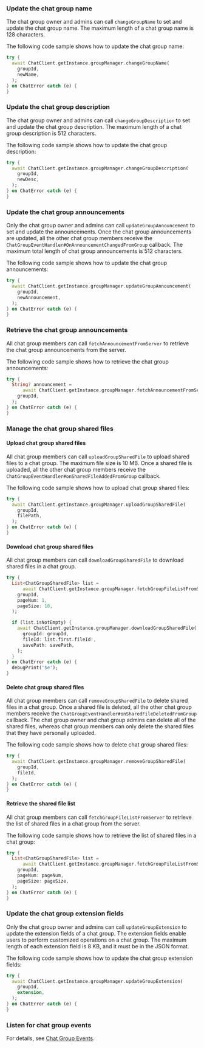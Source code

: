 <PlatformWrapper platform="flutter">

### Update the chat group name

The chat group owner and admins can call `changeGroupName` to set and update the chat group name. The maximum length of a chat group name is 128 characters.

The following code sample shows how to update the chat group name:

```dart
try {
  await ChatClient.getInstance.groupManager.changeGroupName(
    groupId,
    newName,
  );
} on ChatError catch (e) {
}
```

### Update the chat group description

The chat group owner and admins can call `changeGroupDescription` to set and update the chat group description. The maximum length of a chat group description is 512 characters.

The following code sample shows how to update the chat group description:

```dart
try {
  await ChatClient.getInstance.groupManager.changeGroupDescription(
    groupId,
    newDesc,
  );
} on ChatError catch (e) {
}
```

### Update the chat group announcements

Only the chat group owner and admins can call `updateGroupAnnouncement` to set and update the announcements. Once the chat group announcements are updated, all the other chat group members receive the `ChatGroupEventHandler#OnAnnouncementChangedFromGroup` callback. The maximum total length of chat group announcements is 512 characters.

The following code sample shows how to update the chat group announcements:

```dart
try {
  await ChatClient.getInstance.groupManager.updateGroupAnnouncement(
    groupId,
    newAnnouncement,
  );
} on ChatError catch (e) {
}
```

### Retrieve the chat group announcements

All chat group members can call `fetchAnnouncementFromServer` to retrieve the chat group announcements from the server.

The following code sample shows how to retrieve the chat group announcements:

```dart
try {
  String? announcement =
      await ChatClient.getInstance.groupManager.fetchAnnouncementFromServer(
    groupId,
  );
} on ChatError catch (e) {
}
```

### Manage the chat group shared files

#### Upload chat group shared files

All chat group members can call `uploadGroupSharedFile` to upload shared files to a chat group. The maximum file size is 10 MB. Once a shared file is uploaded, all the other chat group members receive the `ChatGroupEventHandler#onSharedFileAddedFromGroup` callback.

The following code sample shows how to upload chat group shared files:

```dart
try {
  await ChatClient.getInstance.groupManager.uploadGroupSharedFile(
    groupId,
    filePath,
  );
} on ChatError catch (e) {
}
```

#### Download chat group shared files

All chat group members can call `downloadGroupSharedFile` to download shared files in a chat group.

```dart
try {
  List<ChatGroupSharedFile> list =
      await ChatClient.getInstance.groupManager.fetchGroupFileListFromServer(
    groupId,
    pageNum: 1,
    pageSize: 10,
  );

  if (list.isNotEmpty) {
    await ChatClient.getInstance.groupManager.downloadGroupSharedFile(
      groupId: groupId,
      fileId: list.first.fileId!,
      savePath: savePath,
    );
  }
} on ChatError catch (e) {
  debugPrint('$e');
}
```

#### Delete chat group shared files

All chat group members can call `removeGroupSharedFile` to delete shared files in a chat group. Once a shared file is deleted, all the other chat group members receive the `ChatGroupEventHandler#onSharedFileDeletedFromGroup` callback. The chat group owner and chat group admins can delete all of the shared files, whereas chat group members can only delete the shared files that they have personally uploaded.

The following code sample shows how to delete chat group shared files:

```dart
try {
  await ChatClient.getInstance.groupManager.removeGroupSharedFile(
    groupId,
    fileId,
  );
} on ChatError catch (e) {
}
```

#### Retrieve the shared file list

All chat group members can call `fetchGroupFileListFromServer` to retrieve the list of shared files in a chat group from the server.

The following code sample shows how to retrieve the list of shared files in a chat group:

```dart
try {
  List<ChatGroupSharedFile> list =
      await ChatClient.getInstance.groupManager.fetchGroupFileListFromServer(
    groupId,
    pageNum: pageNum,
    pageSize: pageSize,
  );
} on ChatError catch (e) {
}
```

### Update the chat group extension fields

Only the chat group owner and admins can call `updateGroupExtension` to update the extension fields of a chat group. The extension fields enable users to perform customized operations on a chat group. The maximum length of each extension field is 8 KB, and it must be in the JSON format.

The following code sample shows how to update the chat group extension fields:

```dart
try {
  await ChatClient.getInstance.groupManager.updateGroupExtension(
    groupId,
    extension,
  );
} on ChatError catch (e) {
}
```

### Listen for chat group events

For details, see [Chat Group Events](manage-chat-groups#listen-for-chat-group-events).

</PlatformWrapper>